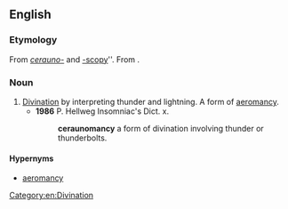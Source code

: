 ==English==

===Etymology===
From ''[[cerauno-]]'' and [[-scopy]]''. From {{etyl|grc|en}} {{term|κεραυνός|lang=grc||lightning, thunderbolt}}.

===Noun===
{{en-noun|-}}

# [[divination|Divination]] by interpreting thunder and lightning. A form of [[aeromancy]].
#* '''1986''' P. Hellweg Insomniac's Dict. x.
#*: '''ceraunomancy''' a form of divination involving thunder or thunderbolts.

====Hypernyms====
* [[aeromancy]]

[[Category:en:Divination]]